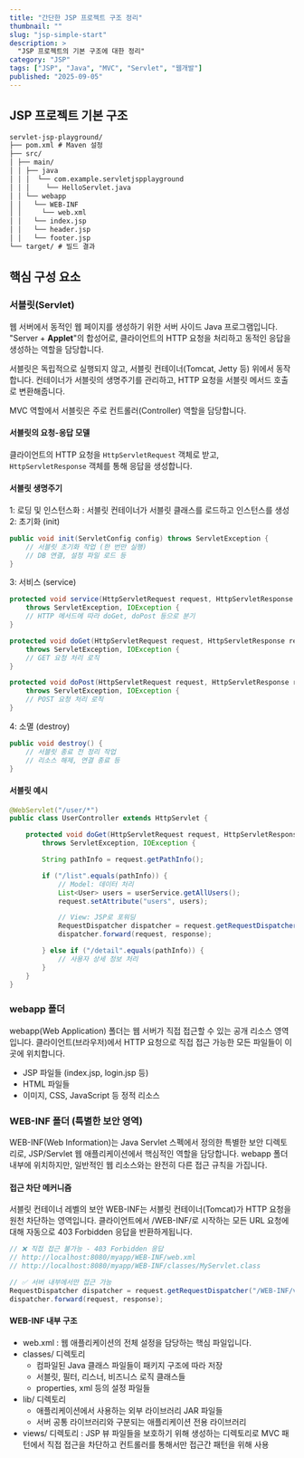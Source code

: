 ```yaml
---
title: "간단한 JSP 프로젝트 구조 정리"
thumbnail: ""
slug: "jsp-simple-start"
description: >
  "JSP 프로젝트의 기본 구조에 대한 정리"
category: "JSP"
tags: ["JSP", "Java", "MVC", "Servlet", "웹개발"]
published: "2025-09-05"
---
```


## JSP 프로젝트 기본 구조

```txt 간략화한 폴더구조
servlet-jsp-playground/
├── pom.xml # Maven 설정
├── src/
│ ├── main/
│ │ ├── java
│ │ │  └── com.example.servletjspplayground
│ │ │    └── HelloServlet.java
│ │ └── webapp
│ │   └── WEB-INF
│ │     └── web.xml
│ │   └── index.jsp
│ │   └── header.jsp
│ │   └── footer.jsp
└── target/ # 빌드 결과
```

## 핵심 구성 요소

### 서블릿(Servlet)

웹 서버에서 동적인 웹 페이지를 생성하기 위한 서버 사이드 Java 프로그램입니다. "Server + **Applet**"의 합성어로, 클라이언트의 HTTP 요청을 처리하고 동적인 응답을 생성하는 역할을 담당합니다.

서블릿은 독립적으로 실행되지 않고, 서블릿 컨테이너(Tomcat, Jetty 등) 위에서 동작합니다. 컨테이너가 서블릿의 생명주기를 관리하고, HTTP 요청을 서블릿 메서드 호출로 변환해줍니다.

MVC 역할에서 서블릿은 주로 컨트롤러(Controller) 역할을 담당합니다.

#### 서블릿의 요청-응답 모델

클라이언트의 HTTP 요청을 `HttpServletRequest` 객체로 받고, `HttpServletResponse` 객체를 통해 응답을 생성합니다.

#### 서블릿 생명주기

1: 로딩 및 인스턴스화 : 서블릿 컨테이너가 서블릿 클래스를 로드하고 인스턴스를 생성 <br />
2: 초기화 (init)

```java init예제
public void init(ServletConfig config) throws ServletException {
    // 서블릿 초기화 작업 (한 번만 실행)
    // DB 연결, 설정 파일 로드 등
}
```

3: 서비스 (service)

```java service 예제
protected void service(HttpServletRequest request, HttpServletResponse response)
    throws ServletException, IOException {
    // HTTP 메서드에 따라 doGet, doPost 등으로 분기
}

protected void doGet(HttpServletRequest request, HttpServletResponse response)
    throws ServletException, IOException {
    // GET 요청 처리 로직
}

protected void doPost(HttpServletRequest request, HttpServletResponse response)
    throws ServletException, IOException {
    // POST 요청 처리 로직
}
```

4: 소멸 (destroy)

```java destroy예제
public void destroy() {
    // 서블릿 종료 전 정리 작업
    // 리소스 해제, 연결 종료 등
}
```

#### 서블릿 예시

```java
@WebServlet("/user/*")
public class UserController extends HttpServlet {

    protected void doGet(HttpServletRequest request, HttpServletResponse response)
        throws ServletException, IOException {

        String pathInfo = request.getPathInfo();

        if ("/list".equals(pathInfo)) {
            // Model: 데이터 처리
            List<User> users = userService.getAllUsers();
            request.setAttribute("users", users);

            // View: JSP로 포워딩
            RequestDispatcher dispatcher = request.getRequestDispatcher("/WEB-INF/views/userList.jsp");
            dispatcher.forward(request, response);

        } else if ("/detail".equals(pathInfo)) {
            // 사용자 상세 정보 처리
        }
    }
}
```

### webapp 폴더

webapp(Web Application) 폴더는 웹 서버가 직접 접근할 수 있는 공개 리소스 영역입니다. 클라이언트(브라우저)에서 HTTP 요청으로 직접 접근 가능한 모든 파일들이 이곳에 위치합니다.

- JSP 파일들 (index.jsp, login.jsp 등)
- HTML 파일들
- 이미지, CSS, JavaScript 등 정적 리소스

### WEB-INF 폴더 (특별한 보안 영역)

WEB-INF(Web Information)는 Java Servlet 스펙에서 정의한 특별한 보안 디렉토리로, JSP/Servlet 웹 애플리케이션에서 핵심적인 역할을 담당합니다. webapp 폴더 내부에 위치하지만, 일반적인 웹 리소스와는 완전히 다른 접근 규칙을 가집니다.

#### 접근 차단 메커니즘

서블릿 컨테이너 레벨의 보안
WEB-INF는 서블릿 컨테이너(Tomcat)가 HTTP 요청을 원천 차단하는 영역입니다. 클라이언트에서 /WEB-INF/로 시작하는 모든 URL 요청에 대해 자동으로 403 Forbidden 응답을 반환하게됩니다.

```java example
// ❌ 직접 접근 불가능 - 403 Forbidden 응답
// http://localhost:8080/myapp/WEB-INF/web.xml
// http://localhost:8080/myapp/WEB-INF/classes/MyServlet.class

// ✅ 서버 내부에서만 접근 가능
RequestDispatcher dispatcher = request.getRequestDispatcher("/WEB-INF/views/user.jsp");
dispatcher.forward(request, response);
```

#### WEB-INF 내부 구조

- web.xml : 웹 애플리케이션의 전체 설정을 담당하는 핵심 파일입니다.
- classes/ 디렉토리
  - 컴파일된 Java 클래스 파일들이 패키지 구조에 따라 저장
  - 서블릿, 필터, 리스너, 비즈니스 로직 클래스들
  - properties, xml 등의 설정 파일들
- lib/ 디렉토리
  - 애플리케이션에서 사용하는 외부 라이브러리 JAR 파일들
  - 서버 공통 라이브러리와 구분되는 애플리케이션 전용 라이브러리
- views/ 디렉토리 : JSP 뷰 파일들을 보호하기 위해 생성하는 디렉토리로 MVC 패턴에서 직접 접근을 차단하고 컨트롤러를 통해서만 접근간 패턴을 위해 사용
